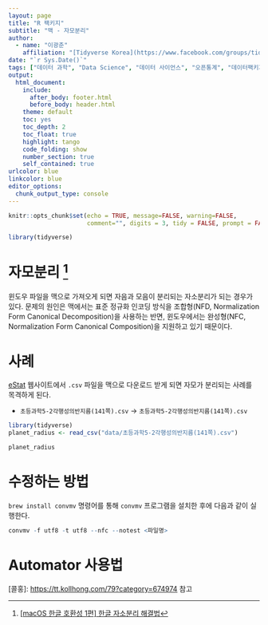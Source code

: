 ```yaml
---
layout: page
title: "R 팩키지"
subtitle: "맥 - 자모분리"
author:
  - name: "이광춘"
    affiliation: "[Tidyverse Korea](https://www.facebook.com/groups/tidyverse/)"
date: "`r Sys.Date()`"
tags: ["데이터 과학", "Data Science", "데이터 사이언스", "오픈통계", "데이터팩키지", "맥", "자모분리"]
output:
  html_document: 
    include:
      after_body: footer.html
      before_body: header.html
    theme: default
    toc: yes
    toc_depth: 2
    toc_float: true
    highlight: tango
    code_folding: show
    number_section: true
    self_contained: true
urlcolor: blue
linkcolor: blue
editor_options: 
  chunk_output_type: console
---
```



```r
knitr::opts_chunk$set(echo = TRUE, message=FALSE, warning=FALSE,
                      comment="", digits = 3, tidy = FALSE, prompt = FALSE, fig.align = 'center')

library(tidyverse)
```



# 자모분리 [^reference] {#mac-characters}

[^reference]: [[macOS 한글 호환성 1편] 한글 자소분리 해결법](https://tt.kollhong.com/79?category=674974)

윈도우 파일을 맥으로 가져오게 되면 자음과 모음이 분리되는 자소분리가 되는 경우가 있다. 문제의 원인은 
맥에서는 표준 정규화 인코딩 방식을 조합형(NFD, Normalization Form Canonical Decomposition)을 사용하는 반면, 윈도우에서는 완성형(NFC, Normalization Form Canonical Composition)을 지원하고 있기 때문이다.


# 사례 {#example}

[eStat](http://estat.me/estat/eStat/) 웹사이트에서 `.csv` 파일을 맥으로 다운로드 받게 되면 자모가 분리되는 사례를 목격하게 된다.

- `초등과학5-2각행성의반지름(141쪽).csv` &rarr; `초등과학5-2각행성의반지름(141쪽).csv`

```r
library(tidyverse)
planet_radius <- read_csv("data/초등과학5-2각행성의반지름(141쪽).csv")

planet_radius
```

# 수정하는 방법 {#fix-problem}

`brew install convmv` 명령어를 통해 `convmv` 프로그램을 설치한 후에 다음과 같이 실행한다.

```r
convmv -f utf8 -t utf8 --nfc --notest <파일명>
```

# Automator 사용법 {#automator}


[콜홍]: <https://tt.kollhong.com/79?category=674974> 참고 

